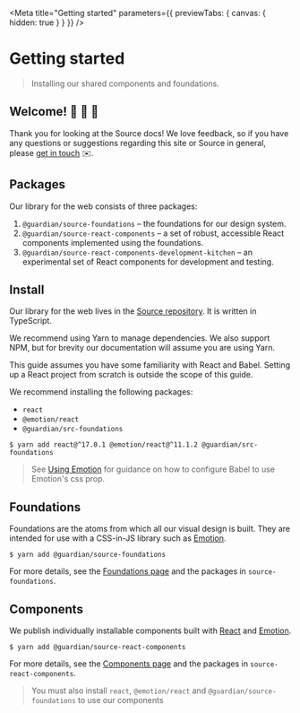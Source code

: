 
<Meta
	title="Getting started"
	parameters={{ previewTabs: { canvas: { hidden: true } } }}
/>

# Getting started

> Installing our shared components and foundations.

## Welcome! 🤗 🎊 🤝

Thank you for looking at the Source docs! We love feedback, so if you have any questions or suggestions regarding this site or Source in general, please [get in touch](https://theguardian.design/2a1e5182b/p/231f6b-contact-us) ✉️.

## Packages

Our library for the web consists of three packages:

1. `@guardian/source-foundations` – the foundations for our design system.
1. `@guardian/source-react-components` – a set of robust, accessible React components implemented using the foundations.
1. `@guardian/source-react-components-development-kitchen` – an experimental set of React components for development and testing.

## Install

Our library for the web lives in the [Source repository](https://github.com/guardian/source). It is written in TypeScript.

We recommend using Yarn to manage dependencies. We also support NPM, but for brevity our documentation will assume you are using Yarn.

This guide assumes you have some familiarity with React and Babel. Setting up a React project from scratch is outside the scope of this guide.

We recommend installing the following packages:

-   `react`
-   `@emotion/react`
-   `@guardian/src-foundations`

```shell
$ yarn add react@^17.0.1 @emotion/react@^11.1.2 @guardian/src-foundations
```

> See [Using Emotion](https://guardian.github.io/source/?path=/docs/docs-04-using-emotion--page) for guidance on how to configure Babel to use Emotion's css prop.

## Foundations

Foundations are the atoms from which all our visual design is built. They are intended for use with a CSS-in-JS library such as [Emotion](https://emotion.sh/).

```shell
$ yarn add @guardian/source-foundations
```

For more details, see the [Foundations page](https://guardian.github.io/source/?path=foundations--page) and the packages in `source-foundations`.

## Components

We publish individually installable components built with [React](https://reactjs.org/) and [Emotion](https://emotion.sh/).

```shell
$ yarn add @guardian/source-react-components
```

For more details, see the [Components page](https://guardian.github.io/source/?path=components--page) and the packages in `source-react-components`.

> You must also install `react`, `@emotion/react` and `@guardian/source-foundations` to use our components
